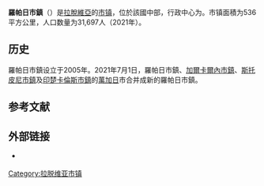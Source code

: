 {{Infobox settlement
| name                    = 羅帕日市鎮
| native_name             = Ropažu novads
| native_name_lang        = lv
| settlement_type         = [[拉脫維亞行政區劃|市镇]]
| image_skyline           = Ropazu viduslaiku pils 04 2015-02-15.jpg
| image_caption           = 羅帕日城堡遗址
| image_flag              = Ropažu novads Flag.png
| flag_size               = 145px
| image_shield            = Ropažu novads COA 2012-2021.svg
| shield_size             = 75px
| image_map               = 
| map_caption             = 
| coordinates             = 
| coor_pinpoint           = 
| coordinates_footnotes   = 
| subdivision_type        = [[世界政區索引|国家]]
| subdivision_name        = {{LAT}}
| established_title       = 最初设立
| established_date        = 2005年
| established_title2      = 合并
| established_date2       = 2021年
| seat_type               = 行政中心
| seat                    = {{le|乌尔布罗卡|Ulbroka}}
| unit_pref               = Metric
| area_total_km2          = 536
| area_rank               = 
| area_note               = 
| area_footnotes          = <ref name="citypopu">{{cite web | url = https://www.citypopulation.de/en/latvia/admin/ | title = LATVIA: Administrative Division | language = en | publisher = citypopulation.de | accessdate = 2021-08-05 | archive-date = 2021-06-06 | archive-url = https://web.archive.org/web/20210606074255/https://www.citypopulation.de/en/latvia/admin/ | dead-url = no }}</ref>
| population_as_of        = 2021年
| population_total        = 31697
| population_density_km2  = auto
| population_note         = 
| population_footnotes    = <ref name="citypopu"/>
| timezone1               = 
| utc_offset1             = 
| timezone1_DST           = 
| utc_offset1_DST         = 
| postal_code_type        =
| postal_code             = 
| area_code_type          = 
| area_code               = 
| iso_code                = 
| website                 = {{URL|https://ropazi.lv/}}
| footnotes               = 
}}
'''羅帕日市鎮'''（{{lang-lv|Ropažu novads}}）是[[拉脫維亞|拉脫維亞]]的[[拉脫維亞行政區劃|市镇]]，位於該國中部，行政中心为{{le|乌尔布罗卡|Ulbroka}}。市镇面積为536平方公里，人口数量为31,697人（2021年）。

== 历史 ==
羅帕日市鎮设立于2005年。2021年7月1日，羅帕日市鎮、[[加爾卡爾內市鎮|加爾卡爾內市鎮]]、[[斯托皮尼市鎮|斯托皮尼市鎮]]及[[印楚卡倫斯市鎮|印楚卡倫斯市鎮]]的[[萬加日|萬加日]]市合并成新的羅帕日市鎮。

== 参考文献 ==
{{Reflist}}

== 外部链接 ==
{{commonscat|Ropaži Municipality|position=left}}
* {{Official site|https://ropazi.lv/}} {{lv}}

{{拉脱维亚行政区划}}
{{Latvia-geo-stub}}

{{DEFAULTSORT:Ropazi}}
[[Category:拉脱维亚市镇|Category:拉脱维亚市镇]]